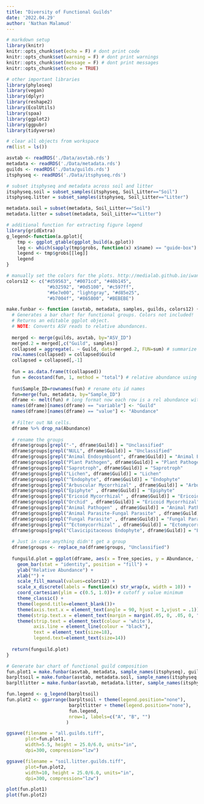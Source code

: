 ```yaml
---
title: "Diversity of Functional Guilds"
date: '2022.04.29'
author: 'Nathan Malamud'
---
```


```r

# markdown setup
library(knitr)
knitr::opts_chunk$set(echo = F) # dont print code
knitr::opts_chunk$set(warning = F) # dont print warnings
knitr::opts_chunk$set(message = F) # dont print messages
knitr::opts_chunk$set(echo = TRUE)

# other important libraries
library(phyloseq)
library(vegan)
library(dplyr)
library(reshape2)
library(EcolUtils)
library(spaa)
library(ggplot2)
library(ggpubr)
library(tidyverse)

# clear all objects from workspace
rm(list = ls())

asvtab <- readRDS('./Data/asvtab.rds')
metadata <- readRDS('./Data/metadata.rds')
guilds <- readRDS('./Data/guilds.rds')
itsphyseq <- readRDS('./Data/itsphyseq.rds')

# subset itsphyseq and metadata across soil and litter
itsphyseq.soil = subset_samples(itsphyseq, Soil_Litter=="Soil")
itsphyseq.litter = subset_samples(itsphyseq, Soil_Litter=="Litter")

metadata.soil = subset(metadata, Soil_Litter=="Soil")
metadata.litter = subset(metadata, Soil_Litter=="Litter")

# additional function for extracting figure legend
library(gridExtra)
g_legend<-function(a.gplot){
    tmp <- ggplot_gtable(ggplot_build(a.gplot))
    leg <- which(sapply(tmp$grobs, function(x) x$name) == "guide-box")
    legend <- tmp$grobs[[leg]]
    legend
}

# manually set the colors for the plots. http://medialab.github.io/iwanthue/
colors12 <- c("#d59563", "#0071cd", "#40b145",
               "#b32592", "#0d5100", "#c597ff",
               "#6e7e00", "lightgray", "#d85e25",
               "#b7004f", "#865800", "#BEBEBE")
```

```r

make.funbar <- function (asvtab, metadata, samples, guilds, colors12) {
  # Generates a bar chart for functional groups. Colors not included!
  # Returns an editable ggplot object.
  # NOTE: Converts ASV reads to relative abundances.
  
  merged <- merge(guilds, asvtab, by="ASV_ID")
  merged.2 = merged[,c("Guild", samples)]
  collapsed = aggregate(. ~ Guild, data=merged.2, FUN=sum) # summarize the data for plotting
  row.names(collapsed) = collapsed$Guild
  collapsed = collapsed[,-1] 
  
  fun = as.data.frame(t(collapsed)) 
  fun = decostand(fun, 1, method = "total") # relative abundance using decostand.
  
  fun$Sample_ID=rownames(fun) # rename otu id names
  fun=merge(fun, metadata, by="Sample_ID")
  dframe <- melt(fun) # long format now each row is a rel abundance with its metadata
  names(dframe)[names(dframe) == "variable"] <- "Guild"
  names(dframe)[names(dframe) == "value"] <- "Abundance"
  
  # Filter out NA cells.
  dframe %>% drop_na(Abundance)
  
  # rename the groups
  dframe$groups[grepl("-", dframe$Guild)] = "Unclassified"
  dframe$groups[grepl("NULL", dframe$Guild)] = "Unclassified"
  dframe$groups[grepl("Animal Endosymbiont", dframe$Guild)] = "Animal Endosymbiont"
  dframe$groups[grepl("Plant Pathogen", dframe$Guild)] = "Plant Pathogen"
  dframe$groups[grepl("Saprotroph", dframe$Guild)] = "Saprotroph"
  dframe$groups[grepl("Lichen", dframe$Guild)] = "Lichen"
  dframe$groups[grepl("^Endophyte", dframe$Guild)] = "Endophyte"
  dframe$groups[grepl("Arbuscular Mycorrhizal" , dframe$Guild)] = "Arbuscular Mycorrhizal" 
  dframe$groups[grepl("Epiphyte" , dframe$Guild)] = "Epiphyte"
  dframe$groups[grepl("Ericoid Mycorrhizal" , dframe$Guild)] = "Ericoid Mycorrhizal" 
  dframe$groups[grepl("Orchid" , dframe$Guild)] = "Ericoid Mycorrhizal" 
  dframe$groups[grepl("Animal Pathogen" , dframe$Guild)] = "Animal Pathogen" 
  dframe$groups[grepl("Animal Parasite-Fungal Parasite" , dframe$Guild)] = "Animal Parasite-Fungal Parasite" 
  dframe$groups[grepl("Fungal Parasite" , dframe$Guild)] = "Fungal Parasite" 
  dframe$groups[grepl("^Ectomycorrhizal" , dframe$Guild)] = "Ectomycorrhizal"
  dframe$groups[grepl("Clavicipitaceous Endophyte", dframe$Guild)] = "Endophyte"
  
  # Just in case anything didn't get a group
  dframe$groups <- replace_na(dframe$groups, "Unclassified") 
  
  funguild.plot = ggplot(dframe, aes(x = Tree_species, y = Abundance, fill = groups)) + 
    geom_bar(stat = "identity", position = "fill") + 
    ylab("Relative Abundance") +
    xlab("") +
    scale_fill_manual(values=colors12) +
    scale_x_discrete(labels = function(x) str_wrap(x, width = 10)) +
    coord_cartesian(ylim = c(0.5, 1.0))+ # cutoff y value minimum
    theme_classic() +
    theme(legend.title=element_blank())+
    theme(axis.text.x = element_text(angle = 90, hjust = 1,vjust = .1))+
    theme(strip.text.x = element_text(margin = margin(.05, 0, .05, 0, "cm")))+
    theme(strip.text = element_text(colour = 'white'),
          axis.line = element_line(colour = "black"),
          text = element_text(size=18),
          legend.text=element_text(size=14))
  
  return(funguild.plot)
}

```

```r

# Generate bar chart of functional guild composition
fun.plot1 = make.funbar(asvtab, metadata, sample_names(itsphyseq), guilds, colors12)
barpltsoil = make.funbar(asvtab, metadata.soil, sample_names(itsphyseq.soil), guilds, colors12)
barpltlitter = make.funbar(asvtab, metadata.litter, sample_names(itsphyseq.litter), guilds, colors12)

fun.legend <- g_legend(barpltsoil)
fun.plot2 <- ggarrange(barpltsoil + theme(legend.position="none"),
                       barpltlitter + theme(legend.position="none"),
                       fun.legend,
                       nrow=1, labels=c("A", "B", "")
                      )

ggsave(filename = "all.guilds.tiff",
       plot=fun.plot1,
       width=5.5, height = 25.0/6.0, units="in",
       dpi=300, compression="lzw")

ggsave(filename = "soil.litter.guilds.tiff",
       plot=fun.plot2,
       width=10, height = 25.0/6.0, units="in",
       dpi=300, compression="lzw")
```

```r
plot(fun.plot1)
plot(fun.plot2)
```


